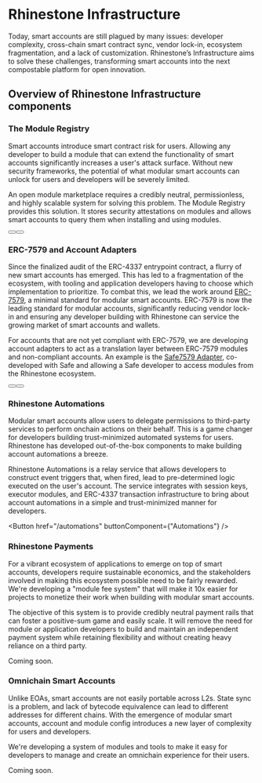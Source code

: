 
# Rhinestone Infrastructure

Today, smart accounts are still plagued by many issues: developer complexity, cross-chain smart contract sync, vendor lock-in, ecosystem fragmentation, and a lack of customization. Rhinestone’s Infrastructure aims to solve these challenges, transforming smart accounts into the next compostable platform for open innovation.

<div className="my-8">
  <ProtocolBanner width={1000} height={400} />
</div>

## Overview of Rhinestone Infrastructure components

### The Module Registry

Smart accounts introduce smart contract risk for users. Allowing any developer to build a module that can extend the functionality of smart accounts significantly increases a user's attack surface. Without new security frameworks, the potential of what modular smart accounts can unlock for users and developers will be severely limited.

An open module marketplace requires a credibly neutral, permissionless, and highly scalable system for solving this problem. The Module Registry provides this solution. It stores security attestations on modules and allows smart accounts to query them when installing and using modules.

<div className="flex flex-row gap-x-[10px] mb-8">
  <Button href="/module-registry" buttonComponent={"Module Registry"} />
  <Button
    href="http://t.me/kurt_larsen"
    buttonComponent={"Become a module Auditor"}
  />
</div>

### ERC-7579 and Account Adapters

Since the finalized audit of the ERC-4337 entrypoint contract, a flurry of new smart accounts has emerged. This has led to a fragmentation of the ecosystem, with tooling and application developers having to choose which implementation to prioritize. To combat this, we lead the work around [ERC-7579](https://erc7579.com), a minimal standard for modular smart accounts. ERC-7579 is now the leading standard for modular accounts, significantly reducing vendor lock-in and ensuring any developer building with Rhinestone can service the growing market of smart accounts and wallets.

For accounts that are not yet compliant with ERC-7579, we are developing account adapters to act as a translation layer between ERC-7579 modules and non-compliant accounts. An example is the [Safe7579 Adapter](/safe7579), co-developed with Safe and allowing a Safe developer to access modules from the Rhinestone ecosystem.

<div className="flex flex-row gap-x-[10px] mb-8">
  <Button href="https://erc7579.com/" buttonComponent={"ERC-7579"} />
  <Button href="/safe7579" buttonComponent={"Safe7579"} />
</div>

### Rhinestone Automations

Modular smart accounts allow users to delegate permissions to third-party services to perform onchain actions on their behalf. This is a game changer for developers building trust-minimized automated systems for users. Rhinestone has developed out-of-the-box components to make building account automations a breeze.

Rhinestone Automations is a relay service that allows developers to construct event triggers that, when fired, lead to pre-determined logic executed on the user's account. The service integrates with session keys, executor modules, and ERC-4337 transaction infrastructure to bring about account automations in a simple and trust-minimized manner for developers.

<Button href="/automations" buttonComponent={"Automations"} />

### Rhinestone Payments

For a vibrant ecosystem of applications to emerge on top of smart accounts, developers require sustainable economics, and the stakeholders involved in making this ecosystem possible need to be fairly rewarded. We're developing a "module fee system" that will make it 10x easier for projects to monetize their work when building with modular smart accounts.

The objective of this system is to provide credibly neutral payment rails that can foster a positive-sum game and easily scale. It will remove the need for module or application developers to build and maintain an independent payment system while retaining flexibility and without creating heavy reliance on a third party.

Coming soon.

### Omnichain Smart Accounts

Unlike EOAs, smart accounts are not easily portable across L2s. State sync is a problem, and lack of bytecode equivalence can lead to different addresses for different chains. With the emergence of modular smart accounts, account and module config introduces a new layer of complexity for users and developers.

We're developing a system of modules and tools to make it easy for developers to manage and create an omnichain experience for their users.

Coming soon.
